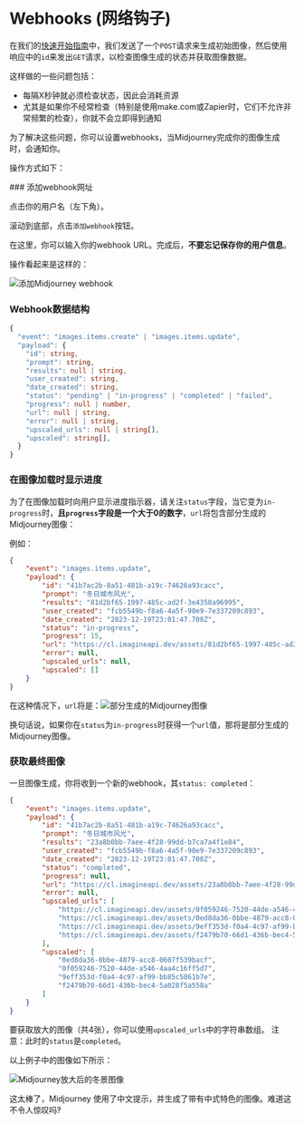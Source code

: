 

# Webhooks (网络钩子)

在我们的[快速开始指南](../quick-start)中，我们发送了一个`POST`请求来生成初始图像，然后使用响应中的`id`来发出`GET`请求，以检查图像生成的状态并获取图像数据。

这样做的一些问题包括：

- 每隔X秒钟就必须检查状态，因此会消耗资源
- 尤其是如果你不经常检查（特别是使用make.com或Zapier时，它们不允许非常频繁的检查），你就不会立即得到通知

为了解决这些问题，你可以设置webhooks，当Midjourney完成你的图像生成时，会通知你。

操作方式如下：

<Steps>
### 添加webhook网址

点击你的用户名（左下角）。

滚动到底部，点击`添加webhook`按钮。

在这里，你可以输入你的webhook URL。完成后，**不要忘记保存你的用户信息**。

操作看起来是这样的：

![添加Midjourney webhook](/adding-webhook.gif)

### Webhook数据结构

```typescript
{
  "event": "images.items.create" | "images.items.update",
  "payload": {
    "id": string,
    "prompt": string,
    "results": null | string,
    "user_created": string,
    "date_created": string,
    "status": "pending" | "in-progress" | "completed" | "failed",
    "progress": null | number,
    "url": null | string,
    "error": null | string,
    "upscaled_urls": null | string[],
    "upscaled": string[],
  }
}
```

### 在图像加载时显示进度

为了在图像加载时向用户显示进度指示器，请关注`status`字段，当它变为`in-progress`时，**且`progress`字段是一个大于0的数字**，`url`将包含部分生成的Midjourney图像：

例如：

```json
{
    "event": "images.items.update",
    "payload": {
        "id": "41b7ac2b-8a51-481b-a19c-74626a93cacc",
        "prompt": "冬日城市风光",
        "results": "81d2bf65-1997-485c-ad2f-3e4358a96995",
        "user_created": "fcb5549b-f8a6-4a5f-90e9-7e337209c893",
        "date_created": "2023-12-19T23:01:47.708Z",
        "status": "in-progress",
        "progress": 15,
        "url": "https://cl.imagineapi.dev/assets/81d2bf65-1997-485c-ad2f-3e4358a96995/81d2bf65-1997-485c-ad2f-3e4358a96995.webp",
        "error": null,
        "upscaled_urls": null,
        "upscaled": []
    }
}
```

在这种情况下，`url`将是：![部分生成的Midjourney图像](/partially-generated-midjourney-image.zh.webp)

换句话说，如果你在`status`为`in-progress`时获得一个`url`值，那将是部分生成的Midjourney图像。

### 获取最终图像

一旦图像生成，你将收到一个新的webhook，其`status: completed`：

```json
{
    "event": "images.items.update",
    "payload": {
        "id": "41b7ac2b-8a51-481b-a19c-74626a93cacc",
        "prompt": "冬日城市风光",
        "results": "23a8b0bb-7aee-4f28-99dd-b7ca7a4f1e84",
        "user_created": "fcb5549b-f8a6-4a5f-90e9-7e337209c893",
        "date_created": "2023-12-19T23:01:47.708Z",
        "status": "completed",
        "progress": null,
        "url": "https://cl.imagineapi.dev/assets/23a8b0bb-7aee-4f28-99dd-b7ca7a4f1e84/23a8b0bb-7aee-4f28-99dd-b7ca7a4f1e84.png",
        "error": null,
        "upscaled_urls": [
            "https://cl.imagineapi.dev/assets/0f059246-7520-44de-a546-4aa4c16ff5d7/0f059246-7520-44de-a546-4aa4c16ff5d7.png",
            "https://cl.imagineapi.dev/assets/0ed8da36-0bbe-4879-acc8-0607f539bacf/0ed8da36-0bbe-4879-acc8-0607f539bacf.png",
            "https://cl.imagineapi.dev/assets/9eff353d-f0a4-4c97-af99-bb85c5861b7e/9eff353d-f0a4-4c97-af99-bb85c5861b7e.png",
            "https://cl.imagineapi.dev/assets/f2479b70-66d1-436b-bec4-5a028f5a558a/f2479b70-66d1-436b-bec4-5a028f5a558a.png"
        ],
        "upscaled": [
            "0ed8da36-0bbe-4879-acc8-0607f539bacf",
            "0f059246-7520-44de-a546-4aa4c16ff5d7",
            "9eff353d-f0a4-4c97-af99-bb85c5861b7e",
            "f2479b70-66d1-436b-bec4-5a028f5a558a"
        ]
    }
}
```

要获取放大的图像（共4张），你可以使用`upscaled_urls`中的字符串数组。
注意：此时的`status`是`completed`。

以上例子中的图像如下所示：

![Midjourney放大后的冬景图像](/Winter-Scene-in-Chinese.png)

这太棒了，Midjourney 使用了中文提示，并生成了带有中式特色的图像。难道这不令人惊叹吗‽

</Steps>
